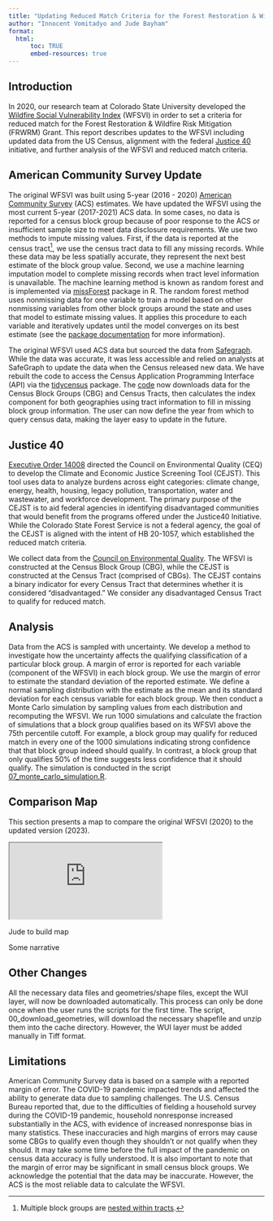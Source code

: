```yaml
---
title: "Updating Reduced Match Criteria for the Forest Restoration & Wildfire Risk Mitigation Grant"
author: "Innocent Vomitadyo and Jude Bayham"
format: 
  html:
      toc: TRUE
      embed-resources: true
---
```


## Introduction

In 2020, our research team at Colorado State University developed the [Wildfire Social Vulnerability Index](https://jbayham.github.io/CSFS_WSVI/report.html) (WFSVI) in order to set a criteria for reduced match for the Forest Restoration & Wildfire Risk Mitigation (FRWRM) Grant. This report describes updates to the WFSVI including updated data from the US Census, alignment with the federal [Justice 40](https://screeningtool.geoplatform.gov/en/#3/33.47/-97.5) initiative, and further analysis of the WFSVI and reduced match criteria. 



## American Community Survey Update

The original WFSVI was built using 5-year (2016 - 2020) [American Community Survey](https://data.census.gov/) (ACS) estimates. We have updated the WFSVI using the most current 5-year (2017-2021) ACS data. In some cases, no data is reported for a census block group because of poor response to the ACS or insufficient sample size to meet data disclosure requirements.  We use two methods to impute missing values.  First, if the data is reported at the census tract^[Multiple block groups are [nested within tracts](https://www2.census.gov/geo/pdfs/reference/geodiagram.pdf).], we use the census tract data to fill any missing records. While these data may be less spatially accurate, they represent the next best estimate of the block group value.  Second, we use a machine learning imputation model to complete missing records when tract level information is unavailable. The machine learning method is known as random forest and is implemented via [missForest](https://github.com/stekhoven/missForest) package in R. The random forest method uses nonmissing data for one variable to train a model based on other nonmissing variables from other block groups around the state and uses that model to estimate missing values. It applies this procedure to each variable and iteratively updates until the model converges on its best estimate (see the [package documentation](https://github.com/stekhoven/missForest) for more information).  

The original WFSVI used ACS data but sourced the data from [Safegraph](https://www.safegraph.com/free-data/open-census-data). While the data was accurate, it was less accessible and relied on analysts at SafeGraph to update the data when the Census released new data. We have rebuilt the code to access the Census Application Programming Interface (API) via the [tidycensus](https://walker-data.com/tidycensus/) package. The [code](https://github.com/jbayham/CSFS_WSVI/blob/master/Build/Code/01_get_data.R) now downloads data for the Census Block Groups (CBG) and Census Tracts, then calculates the index component for both geographies using tract information to fill in missing block group information. The user can now define the year from which to query census data, making the layer easy to update in the future.


## Justice 40

[Executive Order 14008](https://www.federalregister.gov/documents/2021/02/01/2021-02177/tackling-the-climate-crisis-at-home-and-abroad#:~:text=Sec.%20223.%20Justice40,40-percent%20goal.) directed the Council on Environmental Quality (CEQ) to develop the Climate and Economic Justice Screening Tool (CEJST). This tool uses data to analyze burdens across eight categories: climate change, energy, health, housing, legacy pollution, transportation, water and wastewater, and workforce development. The primary purpose of the CEJST is to aid federal agencies in identifying disadvantaged communities that would benefit from the programs offered under the Justice40 Initiative. While the Colorado State Forest Service is not a federal agency, the goal of the CEJST is aligned with the intent of HB 20-1057, which established the reduced match criteria.

We collect data from the [Council on Environmental Quality](https://screeningtool.geoplatform.gov/en/downloads). The WFSVI is constructed at the Census Block Group (CBG), while the CEJST is constructed at the Census Tract (comprised of CBGs). The CEJST contains a binary indicator for every Census Tract that determines whether it is considered "disadvantaged." We consider any disadvantaged Census Tract to qualify for reduced match. 


## Analysis

Data from the ACS is sampled with uncertainty. We develop a method to investigate how the uncertainty affects the qualifying classification of a particular block group. A margin of error is reported for each variable (component of the WFSVI) in each block group. We use the margin of error to estimate the standard deviation of the reported estimate.  We define a normal sampling distribution with the estimate as the mean and its standard deviation for each census variable for each block group. We then conduct a Monte Carlo simulation by sampling values from each distribution and recomputing the WFSVI. We run 1000 simulations and calculate the fraction of simulations that a block group qualifies based on its WFSVI above the 75th percentile cutoff. For example, a block group may qualify for reduced match in every one of the 1000 simulations indicating strong confidence that that block group indeed should qualify. In contrast, a block group that only qualifies 50% of the time suggests less confidence that it should qualify. The simulation is conducted in the script [07_monte_carlo_simulation.R](https://github.com/jbayham/CSFS_WSVI/blob/master/Build/Code/07_monte_carlo_simulation.R).


## Comparison Map

This section presents a map to compare the original WFSVI (2020) to the updated version (2023).

<iframe src="https://jbayham.github.io/CSFS_WSVI/WFSVI_2021.html"></iframe>

Jude to build map

Some narrative


## Other Changes

All the necessary data files and geometries/shape files,  except the WUI layer,  will now be downloaded automatically. This process can only be done once when the user runs the scripts for the first time. The script, 00_download_geometries, will download the necessary shapefile and unzip them into the cache directory. However, the WUI layer must be added manually in Tiff format. 




## Limitations

American Community Survey data is based on a sample with a reported margin of error. The COVID-19 pandemic impacted trends and affected the ability to generate data due to sampling challenges. The U.S. Census Bureau reported that, due to the difficulties of fielding a household survey during the COVID-19 pandemic, household nonresponse increased substantially in the ACS, with evidence of increased nonresponse bias in many statistics. These inaccuracies and high margins of errors may cause some CBGs to qualify even though they shouldn’t or not qualify when they should. It may take some time before the full impact of the pandemic on census data accuracy is fully understood. It is also important to note that the margin of error may be significant in small census block groups. We acknowledge the potential that the data may be inaccurate. However, the ACS is the most reliable data to calculate the WFSVI. 


